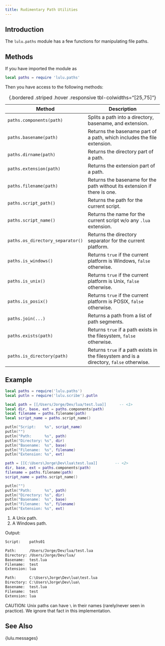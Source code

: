 ```yaml
---
title: Rudimentary Path Utilities
---
```


## Introduction

The `lulu.paths` module has a few functions for manipulating file paths.

## Methods

If you have imported the module as
```lua
local paths = require 'lulu.paths'
```
Then you have access to the following methods:

Method                           | Description
-------------------------------- | -----------------------------------------------------------------
`paths.components(path)`         | Splits a path into a directory, basename, and extension.
`paths.basename(path)`           | Returns the basename part of a path, which includes the file extension.
`paths.dirname(path)`            | Returns the directory part of a path.
`paths.extension(path)`          | Returns the extension part of a path.
`paths.filename(path)`           | Returns the basename for the path without its extension if there is one.
`paths.script_path()`            | Returns the path for the current script.
`paths.script_name()`            | Returns the name for the current script w/o any `.lua` extension.
`paths.os_directory_separator()` | Returns the directory separator for the current platform.
`paths.is_windows()`             | Returns `true` if the current platform is Windows, `false` otherwise.
`paths.is_unix()`                | Returns `true` if the current platform is Unix, `false` otherwise.
`paths.is_posix()`               | Returns `true` if the current platform is POSIX, `false` otherwise.
`paths.join(...)`                | Returns a path from a list of path segments.
`paths.exists(path)`             | Returns `true` if a path exists in the filesystem, `false` otherwise.
`paths.is_directory(path)`       | Returns `true` if a path exists in the filesystem and is a directory, `false` otherwise.
: {.bordered .striped .hover .responsive tbl-colwidths="[25,75]"}

## Example

```lua
local paths = require('lulu.paths')
local putln = require('lulu.scribe').putln

local path = [[/Users/Jorge/Dev/lua/test.lua]]      -- <1>
local dir, base, ext = paths.components(path)
local filename = paths.filename(path)
local script_name = paths.script_name()

putln("Script:    %s", script_name)
putln("")
putln("Path:      %s", path)
putln("Directory: %s", dir)
putln("Basename:  %s", base)
putln("Filename:  %s", filename)
putln("Extension: %s", ext)

path = [[C:\Users\Jorge\Dev\lua\test.lua]]        -- <2>
dir, base, ext = paths.components(path)
filename = paths.filename(path)
script_name = paths.script_name()

putln("")
putln("Path:      %s", path)
putln("Directory: %s", dir)
putln("Basename:  %s", base)
putln("Filename:  %s", filename)
putln("Extension: %s", ext)
```
1. A Unix path.
2. A Windows path.

[Output:]{.bt}
```txt
Script:    paths01

Path:      /Users/Jorge/Dev/lua/test.lua
Directory: /Users/Jorge/Dev/lua/
Basename:  test.lua
Filename:  test
Extension: lua

Path:      C:\Users\Jorge\Dev\lua\test.lua
Directory: C:\Users\Jorge\Dev\lua\
Basename:  test.lua
Filename:  test
Extension: lua
```

CAUTION: Unix paths can have `\` in their names (rarely/never seen in practice).
We ignore that fact in this implementation.

## See Also

{lulu.messages}